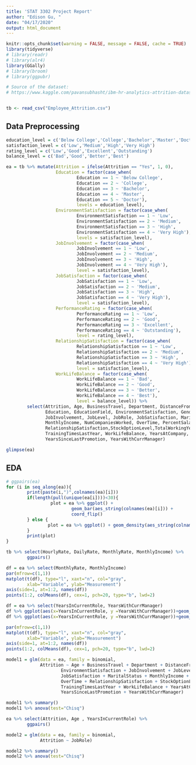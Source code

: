 ```yaml
---
title: 'STAT 3302 Project Report'
author: "Edison Gu, "
date: "04/17/2020"
output: html_document
---
```


```r
knitr::opts_chunk$set(warning = FALSE, message = FALSE, cache = TRUE)
library(tidyverse)
# library(readr)
# library(alr4)
library(GGally)
# library(broom)
# library(ggpubr)

# Source of the dataset: 
# https://www.kaggle.com/pavansubhasht/ibm-hr-analytics-attrition-dataset


tb <- read_csv("Employee_Attrition.csv")
```

## Data Preprocessing

```r
education_level = c('Below College','College','Bachelor','Master','Doctor')
satisfaction_level = c('Low','Medium','High','Very High')
rating_level = c('Low','Good','Excellent','Outstanding')
balance_level = c('Bad','Good','Better','Best')

ea = tb %>% mutate(Attrition = ifelse(Attrition == "Yes", 1, 0),
                   Education = factor(case_when(
                           Education == 1 ~ 'Below College',
                           Education == 2 ~ 'College',
                           Education == 3 ~ 'Bachelor',
                           Education == 4 ~ 'Master',
                           Education == 5 ~ 'Doctor'),
                           levels = education_level),
                   EnvironmentSatisfaction = factor(case_when(
                           EnvironmentSatisfaction == 1 ~ 'Low',
                           EnvironmentSatisfaction == 2 ~ 'Medium',
                           EnvironmentSatisfaction == 3 ~ 'High',
                           EnvironmentSatisfaction == 4 ~ 'Very High'),
                           levels = satisfaction_level),
                   JobInvolvement = factor(case_when(
                           JobInvolvement == 1 ~ 'Low',
                           JobInvolvement == 2 ~ 'Medium',
                           JobInvolvement == 3 ~ 'High',
                           JobInvolvement == 4 ~ 'Very High'),
                           level = satisfaction_level),
                   JobSatisfaction = factor(case_when(
                           JobSatisfaction == 1 ~ 'Low',
                           JobSatisfaction == 2 ~ 'Medium',
                           JobSatisfaction == 3 ~ 'High',
                           JobSatisfaction == 4 ~ 'Very High'),
                           level = satisfaction_level),
                   PerformanceRating = factor(case_when(
                           PerformanceRating == 1 ~ 'Low',
                           PerformanceRating == 2 ~ 'Good',
                           PerformanceRating == 3 ~ 'Excellent',
                           PerformanceRating == 4 ~ 'Outstanding'),
                           level = rating_level),
                   RelationshipSatisfaction = factor(case_when(
                           RelationshipSatisfaction == 1 ~ 'Low',
                           RelationshipSatisfaction == 2 ~ 'Medium',
                           RelationshipSatisfaction == 3 ~ 'High',
                           RelationshipSatisfaction == 4 ~ 'Very High'),
                           level = satisfaction_level),
                   WorkLifeBalance = factor(case_when(
                           WorkLifeBalance == 1 ~ 'Bad',
                           WorkLifeBalance == 2 ~ 'Good',
                           WorkLifeBalance == 3 ~ 'Better',
                           WorkLifeBalance == 4 ~ 'Best'),
                           level = balance_level)) %>% 
        select(Attrition, Age, BusinessTravel, Department, DistanceFromHome,
               Education, EducationField, EnvironmentSatisfaction, Gender,
               JobInvolvement, JobLevel, JobRole, JobSatisfaction, MaritalStatus, 
               MonthlyIncome, NumCompaniesWorked, OverTime, PercentSalaryHike,
               RelationshipSatisfaction,StockOptionLevel,TotalWorkingYears,
               TrainingTimesLastYear, WorkLifeBalance, YearsAtCompany, YearsInCurrentRole,
               YearsSinceLastPromotion, YearsWithCurrManager)

glimpse(ea)

```

## EDA

```r
# ggpairs(ea)
for (i in seq_along(ea)){
        print(paste(i,")",colnames(ea)[i]))
        if(length(pull(unique(ea[i])))<30){
                 plot = ea %>% ggplot() + 
                         geom_bar(aes_string(colnames(ea)[i])) + 
                         coord_flip()
        } else {
                plot = ea %>% ggplot() + geom_density(aes_string(colnames(ea)[i]))
        }
        print(plot)
}
```

```r
tb %>% select(HourlyRate, DailyRate, MonthlyRate, MonthlyIncome) %>% 
        ggpairs()
```


```r
df = ea %>% select(MonthlyRate, MonthlyIncome)
par(mfrow=c(1,1))
matplot(t(df), type="l", xaxt="n", col="gray",
        xlab="Variable", ylab="Measurement")
axis(side=1, at=1:2, names(df))
points(1:2, colMeans(df), cex=1, pch=20, type="b", lwd=2)
```

```r
df = ea %>% select(YearsInCurrentRole, YearsWithCurrManager)
df %>% ggplot(aes(x=YearsInCurrentRole, y =YearsWithCurrManager))+geom_jitter()
df %>% ggplot(aes(x=YearsInCurrentRole, y =YearsWithCurrManager))+geom_point()
```

```r
par(mfrow=c(1,1))
matplot(t(df), type="l", xaxt="n", col="gray",
        xlab="Variable", ylab="Measurement")
axis(side=1, at=1:2, names(df))
points(1:2, colMeans(df), cex=1, pch=20, type="b", lwd=2)
```

```r
model1 = glm(data = ea, family = binomial,
             Attrition ~ Age + BusinessTravel + Department + DistanceFromHome +
                     EnvironmentSatisfaction + JobInvolvement + JobLevel + JobRole +
                     JobSatisfaction + MaritalStatus + MonthlyIncome + NumCompaniesWorked + 
                     OverTime + RelationshipSatisfaction + StockOptionLevel + TotalWorkingYears + 
                     TrainingTimesLastYear + WorkLifeBalance + YearsAtCompany + YearsInCurrentRole + 
                     YearsSinceLastPromotion + YearsWithCurrManager)

model1 %>% summary()
model1 %>% anova(test="Chisq")

```


```r
ea %>% select(Attrition, Age , YearsInCurrentRole) %>% 
        ggpairs()

```


```r
model2 = glm(data = ea, family = binomial,
             Attrition ~ JobRole)

model2 %>% summary()
model2 %>% anova(test="Chisq")

```






